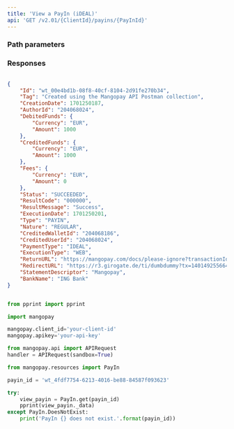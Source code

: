 ```yaml
---
title: 'View a PayIn (iDEAL)'  
api: 'GET /v2.01/{ClientId}/payins/{PayInId}'  
---
```


  

### Path parameters  

<PayInId />  

### Responses  

<AccordionGroup><Accordion title="200 - Succeeded">  

<IdResponse />  

<TagResponse />  

<CreationDateResponse />  

<AuthorIdResponse />  

<DebitedFunds2Response />  

<CreditedFunds2Response />  

<Fees1Response />  

<Status2Response />  

<ResultCodeResponse />  

<ResultMessageResponse />  

<ExecutionDateResponse />  

<TypeResponse />  

<NatureResponse />  

<CreditedWalletIdResponse />  

<CreditedUserIdResponse />  

<PaymentType5Response />  

<ExecutionTypeResponse />  

<ReturnURLResponse />  

<RedirectURLResponse />  

<StatementDescriptorResponse />  

<BankNameResponse /></Accordion></AccordionGroup>  

<ResponseExample>  

```json 200 - Succeeded  

{
    "Id": "wt_00e4bd1b-08f8-40cf-8104-2d91fe270b34",
    "Tag": "Created using the Mangopay API Postman collection",
    "CreationDate": 1701250187,
    "AuthorId": "204068024",
    "DebitedFunds": {
        "Currency": "EUR",
        "Amount": 1000
    },
    "CreditedFunds": {
        "Currency": "EUR",
        "Amount": 1000
    },
    "Fees": {
        "Currency": "EUR",
        "Amount": 0
    },
    "Status": "SUCCEEDED",
    "ResultCode": "000000",
    "ResultMessage": "Success",
    "ExecutionDate": 1701250201,
    "Type": "PAYIN",
    "Nature": "REGULAR",
    "CreditedWalletId": "204068186",
    "CreditedUserId": "204068024",
    "PaymentType": "IDEAL",
    "ExecutionType": "WEB",
    "ReturnURL": "https://mangopay.com/docs/please-ignore?transactionId=wt_00e4bd1b-08f8-40cf-8104-2d91fe270b34",
    "RedirectURL": "https://r3.girogate.de/ti/dumbdummy?tx=140149255664&rs=QcZIrtphnfHddyqe3HSu0njaOtjRG4f3&cs=2f1247aa2007ed84a2cb7ab5c941e7ead2f6525996518040b0bad0e3c28bb7db",
    "StatementDescriptor": "Mangopay",
    "BankName": "ING Bank"
}  

 ```  

</ResponseExample>  

<RequestExample>  
  
```python Python  

from pprint import pprint

import mangopay

mangopay.client_id='your-client-id'
mangopay.apikey='your-api-key'

from mangopay.api import APIRequest
handler = APIRequest(sandbox=True)

from mangopay.resources import PayIn

payin_id = 'wt_4fdf7754-6213-4016-be88-84587f093623'

try:
    view_payin = PayIn.get(payin_id)
    pprint(view_payin._data)
except PayIn.DoesNotExist:
    print('PayIn {} does not exist.'.format(payin_id))  
```  

  
</RequestExample>